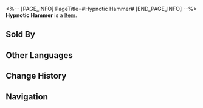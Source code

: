 <%-- [PAGE_INFO]
PageTitle=#Hypnotic Hammer#
[END_PAGE_INFO] --%>
{{Item Infobox
|title       = Hypnotic Hammer
|id          = 408607
|image       = Item Hypnotic Hammer.png
|type        = 
|invCategory = Consumables
|rarity      = 3
|effect      = Upon use, decreases DMG taken by all allies by 18% for the next battle. When entering battle, there is a 10% base chance to be afflicted with Strong Reverberation, lasting for 1 turn.
|description = A hypnotic medicine from the outworld civilization of Orche Republic that sells extremely well over there. All it takes is a single slam of the hammer for the deepest slumber to arrive.
|source1     = Procurement Point for Expired Parcels
}}
{{Description|1=''"It's up to the product to make you fall asleep, but it's up to an individual's luck to wake back up again."''}}
'''Hypnotic Hammer''' is a [[Item]].

==Sold By==
{{Shop Availability}}

==Other Languages==
{{Other Languages
|en   = Hypnotic Hammer
|zhs  = 安眠锤
|zht  = 安眠錘
|ja   = 安眠ハンマー
|ko   = 수면 망치
|es   = Martillo para dormir
|fr   = Marteau hypnotisant
|ru   = Усыпляющий молот
|th   = Hypnotic Hammer
|vi   = Búa Yên Giấc
|de   = Schlafhammer
|id   = Hypnotic Hammer
|pt   = Martelo Hipnótico
}}

==Change History==
{{Change History|2.0}}

==Navigation==
{{Consumable Navbox}}